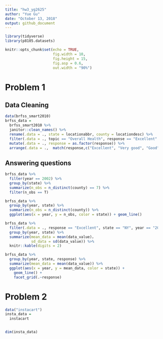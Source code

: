 ```yaml
---
title: "hw3_yg2625"
author: "Yue Gu"
date: "October 13, 2018"
output: github_document
---
```



```r
library(tidyverse)
library(p8105.datasets)

knitr::opts_chunk$set(echo = TRUE,
                      fig.width = 10,
                      fig.height = 15,
                      fig.asp = 0.6,
                      out.width = "90%")

```



# Problem 1
## Data Cleaning
```r
data(brfss_smart2010)
brfss_data = 
  brfss_smart2010 %>% 
  janitor::clean_names() %>% 
  rename(.data = ., state = locationabbr, county = locationdesc) %>% 
  filter(.data = ., topic == "Overall Health", response == "Excellent" || response == "Very good" || response == "Good" || response == "Fair" || reponse == "Poor") %>% 
  mutate(.data = ., response = as.factor(response)) %>% 
  arrange(.data = .,  match(response,c("Excellent", "Very good", "Good", "Fair", "Poor")))

```

## Answering questions
```r
brfss_data %>% 
  filter(year == 2002) %>% 
  group_by(state) %>% 
  summarize(n_obs = n_distinct(county) == 7) %>% 
  filter(n_obs == T)

brfss_data %>% 
  group_by(year, state) %>% 
  summarize(n_obs = n_distinct(county)) %>%
  ggplot(aes(x = year, y = n_obs, color = state)) + geom_line()

brfss_data %>% 
  filter(.data = ., response == "Excellent", state == "NY", year == "2002"|year == "2006"|year == "2010") %>%
  group_by(year, state) %>% 
  summarize(mean_data = mean(data_value)，
            sd_data = sd(data_value)) %>% 
  knitr::kable(digits = 2)

brfss_data %>% 
  group_by(year, state, response) %>% 
  summarize(mean_data = mean(data_value)) %>% 
  ggplot(aes(x = year, y = mean_data, color = state)) + 
    geom_line() + 
    facet_grid(.~response)
```

# Problem 2

```r
data("instacart")
insta_data =
  instacart
  

dim(insta_data)

  
```




